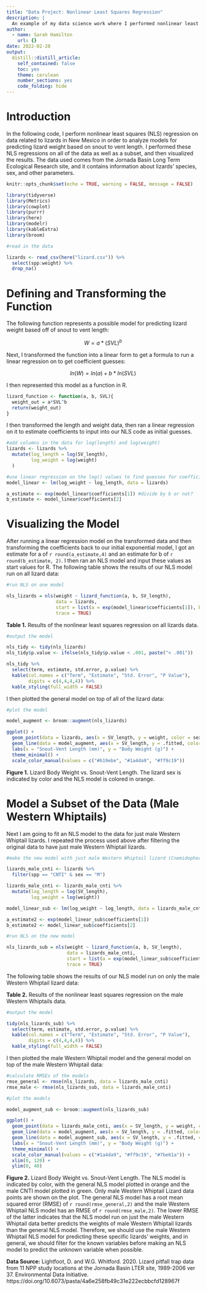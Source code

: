 ```yaml
---
title: "Data Project: Nonlinear Least Squares Regression"
description: |
  An example of my data science work where I performed nonlinear least squares regression on lizard data.
author:
  - name: Sarah Hamilton
    url: {}
date: 2022-02-20
output:
  distill::distill_article:
    self_contained: false
    toc: yes
    theme: cerulean
    number_sections: yes
    code_folding: hide
---
```


# Introduction

In the following code, I perform nonlinear least squares (NLS) regression on data related to lizards in New Mexico in order to analyze models for predicting lizard weight based on snout to vent length. I performed these NLS regressions on all of the data as well as a subset, and then visualized the results. The data used comes from the Jornada Basin Long Term Ecological Research site, and it contains information about lizards' species, sex, and other parameters.


```r
knitr::opts_chunk$set(echo = TRUE, warning = FALSE, message = FALSE)

library(tidyverse)
library(Metrics)
library(cowplot)
library(purrr)
library(here)
library(modelr)
library(kableExtra)
library(broom)
```

```r
#read in the data 

lizards <- read_csv(here("lizard.csv")) %>%
  select(spp:weight) %>%
  drop_na()
```

# Defining and Transforming the Function

The following function represents a possible model for predicting lizard weight based off of snout to vent length:

$$
W = a*(SVL)^b
$$


Next, I transformed the function into a linear form to get a formula to run a linear regression on to get coefficient guesses:

$$
ln(W) = ln(a) + b*ln(SVL) 
$$

I then represented this model as a function in R. 

```r
lizard_function <- function(a, b, SVL){
  weight_out = a*SVL^b
  return(weight_out)
}
```


I then transformed the length and weight data, then ran a linear regression on it to estimate coefficients to input into our NLS code as initial guesses. 

```r
#add columns in the data for log(length) and log(weight)
lizards <- lizards %>%
  mutate(log_length = log(SV_length),
         log_weight = log(weight)
  )

```

```r
#use linear regression on the log() values to find guesses for coefficients
model_linear <- lm(log_weight ~ log_length, data = lizards) 

a_estimate <- exp(model_linear$coefficients[1]) #divide by b or not? 
b_estimate <- model_linear$coefficients[2]
```

# Visualizing the Model

After running a linear regression model on the transformed data and then transforming the coefficients back to our initial exponential model, I got an estimate for a of `r round(a_estimate,4)` and an estimate for b of `r round(b_estimate, 2)`. I then ran an NLS model and input these values as start values for R. The following table shows the results of our NLS model run on all lizard data:

```r
#run NLS on one model 

nls_lizards = nls(weight ~ lizard_function(a, b, SV_length),
                  data = lizards,
                  start = list(a = exp(model_linear$coefficients[1]), b = model_linear$coefficients[2]),
                  trace = TRUE)
```

**Table 1.** Results of the nonlinear least squares regression on all lizards data. 

```r
#output the model 

nls_tidy <- tidy(nls_lizards)
nls_tidy$p.value <- ifelse(nls_tidy$p.value < .001, paste("< .001"))

nls_tidy %>%
  select(term, estimate, std.error, p.value) %>%
  kable(col.names = c("Term", "Estimate", "Std. Error", "P Value"),
        digits = c(4,4,4,4)) %>%
  kable_styling(full_width = FALSE) 

```


I then plotted the general model on top of all of the lizard data:

```r
#plot the model 

model_augment <- broom::augment(nls_lizards)

ggplot() +
  geom_point(data = lizards, aes(x = SV_length, y = weight, color = sex)) +
  geom_line(data = model_augment, aes(x = SV_length, y = .fitted, color = "NLS")) +
  labs(x = "Snout-Vent Length (mm)", y = "Body Weight (g)") +
  theme_minimal() +
  scale_color_manual(values = c("#b19ebe", "#1a4da9", "#ff9c19"))
```

**Figure 1.** Lizard Body Weight vs. Snout-Vent Length. The lizard sex is indicated by color and the NLS model is colored in orange.

# Model a Subset of the Data (Male Western Whiptails)

Next I am going to fit an NLS model to the data for just male Western Whiptail lizards. I repeated the process used above after filtering the original data to have just male Western Whiptail lizards. 

```r
#make the new model with just male Western Whiptail lizard (Cnemidophorus tigrisatus)

lizards_male_cnti <- lizards %>%
  filter(spp == "CNTI" & sex == "M")

lizards_male_cnti <- lizards_male_cnti %>%
  mutate(log_length = log(SV_length),
         log_weight = log(weight))

model_linear_sub <- lm(log_weight ~ log_length, data = lizards_male_cnti)

a_estimate2 <- exp(model_linear_sub$coefficients[1])
b_estimate2 <- model_linear_sub$coefficients[2]

#run NLS on the new model

nls_lizards_sub = nls(weight ~ lizard_function(a, b, SV_length),
                      data = lizards_male_cnti,
                      start = list(a = exp(model_linear_sub$coefficients[1]), b = model_linear_sub$coefficients[2]),
                      trace = TRUE)
```

The following table shows the results of our NLS model run on only the male Western Whiptail lizard data:

**Table 2.** Results of the nonlinear least squares regression on the male Western Whiptails data. 

```r
#output the model 

tidy(nls_lizards_sub) %>%
  select(term, estimate, std.error, p.value) %>%
  kable(col.names = c("Term", "Estimate", "Std. Error", "P Value"),
        digits = c(4,4,4,4)) %>%
  kable_styling(full_width = FALSE)
```

I then plotted the male Western Whiptail model and the general model on top of the male Western Whiptail data:

```r
#calculate RMSEs of the models
rmse_general <- rmse(nls_lizards, data = lizards_male_cnti)
rmse_male <- rmse(nls_lizards_sub, data = lizards_male_cnti)

#plot the models

model_augment_sub <- broom::augment(nls_lizards_sub)

ggplot() +
  geom_point(data = lizards_male_cnti, aes(x = SV_length, y = weight, color = sex)) +
  geom_line(data = model_augment, aes(x = SV_length, y = .fitted, color = "NLS General")) +
  geom_line(data = model_augment_sub, aes(x = SV_length, y = .fitted, color = "NLS Male CNTI")) +
  labs(x = "Snout-Vent Length (mm)", y = "Body Weight (g)") +
  theme_minimal() +
  scale_color_manual(values = c("#1a4da9", "#ff9c19", "#7be61a")) +
  xlim(0, 120) +
  ylim(0, 40)
```

**Figure 2.** Lizard Body Weight vs. Snout-Vent Length. The NLS model is indicated by color, with the general NLS model plotted in orange and the male CNTI model plotted in green. Only male Western Whiptail Lizard data points are shown on the plot. The general NLS model has a root mean squared error (RMSE) of `r round(rmse_general,2)` and the male Western Whiptail NLS model has an RMSE of `r round(rmse_male,2)`. The lower RMSE of the latter indicates that the NLS model run on just the male Western Whiptail data better predicts the weights of male Western Whiptail lizards than the general NLS model. Therefore, we should use the male Western Whiptail NLS model for predicting these specific lizards' weights, and in general, we should filter for the known variables before making an NLS model to predict the unknown variable when possible. 


**Data Source:** Lightfoot, D. and W.G. Whitford. 2020. Lizard pitfall trap data from 11 NPP study locations at the Jornada Basin LTER site, 1989-2006 ver 37. Environmental Data Initiative. https://doi.org/10.6073/pasta/4a6e258fb49c31e222ecbbcfd128967f
